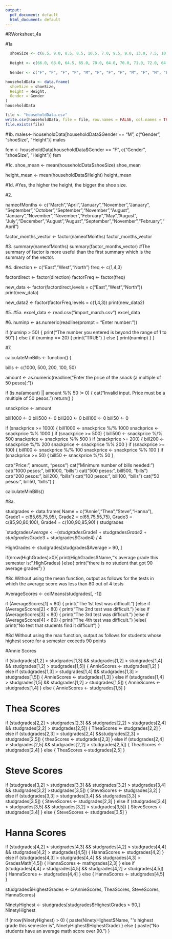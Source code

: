 ```yaml
---
output:
  pdf_document: default
  html_document: default
---
```

#RWorksheet_4a


#1a
```r
      
  shoeSize <- c(6.5, 9.0, 8.5, 8.5, 10.5, 7.0, 9.5, 9.0, 13.0, 7.5, 10.5, 8.5, 12.0, 10.5, 13.0, 11.5, 8.5, 5.0, 10.0, 6.5, 7.5, 8.5, 10.5, 8.5, 10.5, 11.0, 9.0, 13.0)
  
  Height <- c(66.0, 68.0, 64.5, 65.0, 70.0, 64.0, 70.0, 71.0, 72.0, 64.0, 74.5, 67.0, 71.0, 71.0, 77.0, 72.0, 59.0, 62.0, 72.0, 66.0, 64.0, 67.0, 73.0, 69.0, 72.0, 70.0, 69.0, 70.0)
  
  Gender <- c("F", "F", "F", "F", "M", "F", "F", "F", "M", "F", "M", "F", "M", "M", "M", "M", "F", "F", "M", "F", "F", "M", "M", "F", "M", "M", "M", "M")

householdData <- data.frame(
  shoeSize = shoeSize,
  Height = Height,
  Gender = Gender
)
householdData

file <- "householdData.csv"
write.csv(householdData, file = file, row.names = FALSE, col.names = TRUE)
file.exists(file)

```


#1b.
males<- householdData[householdData$Gender == "M", c("Gender", "shoeSize", "Height")]
males

fem <- householdData[householdData$Gender == "F", c("Gender", "shoeSize", "Height")]
fem

#1c.
shoe_mean <- mean(householdData$shoeSize)
shoe_mean

height_mean <- mean(householdData$Height)
height_mean

#1d.
#Yes, the higher the height, the bigger the shoe size.

#2.

nameofMonths <- c("March","April","January","November","January", "September","October","September","November","August", "January","November","November","February","May","August", "July","December","August","August","September","November","February","April")

factor_months_vector <- factor(nameofMonths)
factor_months_vector

#3.
summary(nameofMonths)
summary(factor_months_vector)
#The summary of factor is more useful than the first summary which is the summary of the vector.

#4.
direction <- c("East","West","North")
freq <- c(1,4,3)

factordirect <- factor(direction)
factorFreq <- factor(freq)

new_data <- factor(factordirect,levels = c("East","West","North"))
print(new_data)

new_data2 <- factor(factorFreq,levels = c(1,4,3))
print(new_data2)

#5.
#5a.
excel_data <- read.csv("import_march.csv")
excel_data

#6.
numinp <- as.numeric(readline(prompt = "Enter number: "))

if (numinp > 50) {
  print("The number you entered is beyond the range of 1 to 50")
} else {
  if (numinp == 20) {
    print("TRUE")
  } else {
    print(numinp)
  }
}

#7. 

calculateMinBills <- function() {
 
  bills <- c(1000, 500, 200, 100, 50)
 
 
  amount <- as.numeric(readline("Enter the price of the snack (a multiple of 50 pesos): "))
 
  if (is.na(amount) || amount %% 50 != 0) {
    cat("Invalid input. Price must be a multiple of 50 pesos.\n")
    return()
  }
 
  snackprice <- amount
 
 
  bill1000 <- 0
  bill500 <- 0
  bill200 <- 0
  bill100 <- 0
  bill50 <- 0

 
  if (snackprice >= 1000) {
    bill1000 <- snackprice %/% 1000
    snackprice <- snackprice %% 1000
  }
  if (snackprice >= 500) {
    bill500 <- snackprice %/% 500
    snackprice <- snackprice %% 500
  }
  if (snackprice >= 200) {
    bill200 <- snackprice %/% 200
    snackprice <- snackprice %% 200
  }
  if (snackprice >= 100) {
    bill100 <- snackprice %/% 100
    snackprice <- snackprice %% 100
  }
  if (snackprice >= 50) {
    bill50 <- snackprice %/% 50
  }


  cat("Price:", amount, "pesos\n")
  cat("Minimum number of bills needed:\n")
  cat("1000 pesos:", bill1000, "bills\n")
  cat("500 pesos:", bill500, "bills\n")
  cat("200 pesos:", bill200, "bills\n")
  cat("100 pesos:", bill100, "bills\n")
  cat("50 pesos:", bill50, "bills\n")
}

calculateMinBills()

#8a.

studgrades <- data.frame(
    Name = c("Annie","Thea","Steve","Hanna"),
    Grade1 = c(85,65,75,95),
    Grade2 = c(65,75,55,75),
    Grade3 = c(85,90,80,100),
    Grade4 = c(100,90,85,90)
)
studgrades


`studgrades$Average <- (studgrades$Grade1 + studgrades$Grade2 + studgrades$Grade3 + studgrades$Grade4) / 4

HighGrades <-  studgrades[studgrades$Average > 90, ]

if(nrow(HighGrades)>0){
  print(HighGrades$Name,"'s average grade this semester is:",HighGrades)
}else{
  print("there is no student that got 90 average grades")
}

#8c Without using the mean function, output as follows for the tests in which the average score was less than 80 out of 4 tests

 AverageScores <- colMeans(studgrades[, -1])

if (AverageScores[1] < 80) {
    print("The 1st test was difficult.\n")
}else if (AverageScores[2] < 80) {
    print("The 2nd test was difficult.\n")
}else if (AverageScores[3] < 80) {
    print("The 3rd test was difficult.\n")
}else if (AverageScores[4] < 80) {
    print("The 4th test was difficult.\n")
}else{
  print("No test that students find it difficult")
}
 
 #8d Without using the max function, output as follows for students whose highest score for a semester exceeds 90 points
 
 #Annie Scores
 
if (studgrades[1,2] > studgrades[1,3] && studgrades[1,2] > studgrades[1,4] && studgrades[1,2] > studgrades[1,5]) {
  AnnieScores <- studgrades[1,2]
} else if (studgrades[1,3] > studgrades[1,4] && studgrades[1,3] > studgrades[1,5]) {
  AnnieScores <- studgrades[1,3]
} else if (studgrades[1,4] > studgrades[1,5] && studgrades[1,2] > studgrades[1,5]) {
  AnnieScores <- studgrades[1,4]
} else {
  AnnieScores <- studgrades[1,5]
}


# Thea Scores
if (studgrades[2,2] > studgrades[2,3] && studgrades[2,2] > studgrades[2,4] && studgrades[2,2] > studgrades[2,5]) {
  TheaScores <- studgrades[2,2]
} else if (studgrades[2,3] > studgrades[2,4] &&studgrades[2,3] > studgrades[2,5]) {
  theaScores <- studgrades[2,3]
} else if (studgrades[2,4] > studgrades[2,5] && studgrades[2,2] > studgrades[2,5]) {
  TheaScores <- studgrades[2,4]
} else {
  TheaScores <-studgrades[2,5]
}

# Steve Scores
if (studgrades[3,2] > studgrades[3,3] && studgrades[3,2] > studgrades[3,4] && studgrades[3,2] >studgrades[3,5]) {
  SteveScores <- studgrades[3,2]
} else if (studgrades[3,3] > studgrades[3,4] && studgrades[3,3] > studgrades[3,5]) {
 SteveScores <- studgrades[2,3]
} else if (studgrades[3,4] > studgrades[3,5] && studgrades[3,2] > studgrades[3,5]) {
  SteveScores <- studgrades[3,4]
} else {
  SteveScores <- studgrades[3,5]
}

# Hanna Scores
if (studgrades[4,2] > studgrades[4,3] && studgrades[4,2] > studgrades[4,4] && studgrades[4,2] > studgrades[4,5]) {
  HannaScores <- studgrades[4,2]
} else if (studgrades[4,3] > studgrades[4,4] && studgrades[4,3] > GradesMath[4,5]) {
  HannaScores <- mathgrades[2,3]
} else if (studgrades[4,4] > studgrades[4,5] && studgrades[4,2] > studgrades[4,5]) {
  HannaScores <- studgrades[4,4]
} else {
  HannaScores <- studgrades[4,5]
}

studgrades$HighestGrades <- c(AnnieScores, TheaScores, SteveScores, HannaScores)


NinetyHighest <- studgrades[studgrades$HighestGrades > 90,]
NinetyHighest

if (nrow(NinetyHighest) > 0) {
  paste(NinetyHighest$Name, "'s highest grade this semester is", NinetyHighest$HighestGrade)
} else {
  paste("No students have an average math score over 90.")
}










